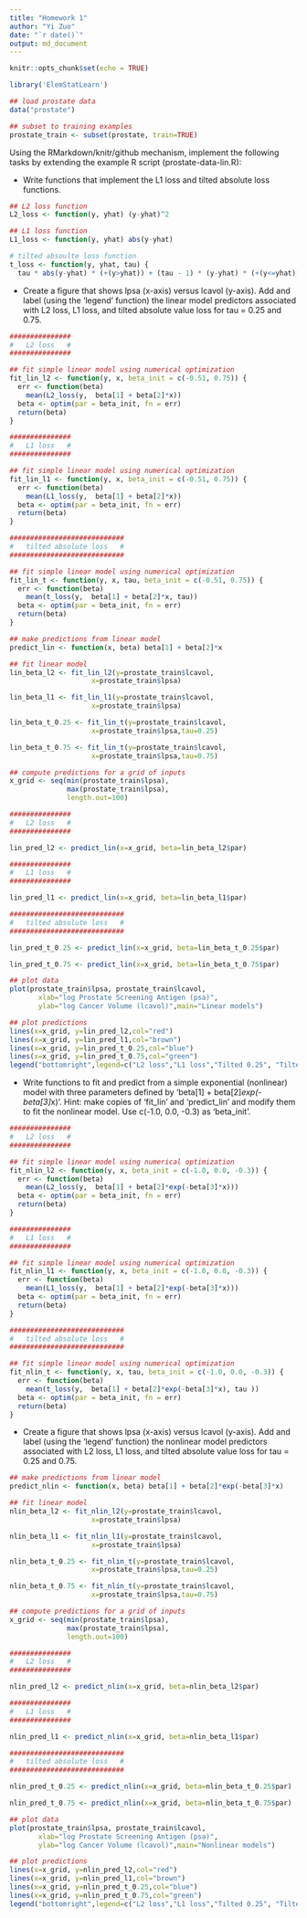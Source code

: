 ```yaml
---
title: "Homework 1"
author: "Yi Zuo"
date: "`r date()`"
output: md_document
---
```


```r
knitr::opts_chunk$set(echo = TRUE)

library('ElemStatLearn')

## load prostate data
data("prostate")

## subset to training examples
prostate_train <- subset(prostate, train=TRUE)

```

Using the RMarkdown/knitr/github mechanism, implement the following tasks by extending the example R script (prostate-data-lin.R):  

* Write functions that implement the L1 loss and tilted absolute loss functions.    

```r

## L2 loss function
L2_loss <- function(y, yhat) (y-yhat)^2

## L1 loss function
L1_loss <- function(y, yhat) abs(y-yhat)

# tilted absoulte loss function
t_loss <- function(y, yhat, tau) {
  tau * abs(y-yhat) * (+(y>yhat)) + (tau - 1) * (y-yhat) * (+(y<=yhat))}

```

* Create a figure that shows lpsa (x-axis) versus lcavol (y-axis). Add and label (using the 'legend' function) the linear model predictors associated with L2 loss, L1 loss, and tilted absolute value loss for tau = 0.25 and 0.75.    

```r

###############
#   L2 loss   #
###############

## fit simple linear model using numerical optimization
fit_lin_l2 <- function(y, x, beta_init = c(-0.51, 0.75)) {
  err <- function(beta)
    mean(L2_loss(y,  beta[1] + beta[2]*x))
  beta <- optim(par = beta_init, fn = err)
  return(beta)
}

###############
#   L1 loss   #
###############

## fit simple linear model using numerical optimization
fit_lin_l1 <- function(y, x, beta_init = c(-0.51, 0.75)) {
  err <- function(beta)
    mean(L1_loss(y,  beta[1] + beta[2]*x))
  beta <- optim(par = beta_init, fn = err)
  return(beta)
}

############################
#   tilted absolute loss   #
############################

## fit simple linear model using numerical optimization
fit_lin_t <- function(y, x, tau, beta_init = c(-0.51, 0.75)) {
  err <- function(beta)
    mean(t_loss(y,  beta[1] + beta[2]*x, tau))
  beta <- optim(par = beta_init, fn = err)
  return(beta)
}

## make predictions from linear model
predict_lin <- function(x, beta) beta[1] + beta[2]*x

## fit linear model
lin_beta_l2 <- fit_lin_l2(y=prostate_train$lcavol,
                    x=prostate_train$lpsa)

lin_beta_l1 <- fit_lin_l1(y=prostate_train$lcavol,
                    x=prostate_train$lpsa)

lin_beta_t_0.25 <- fit_lin_t(y=prostate_train$lcavol,
                    x=prostate_train$lpsa,tau=0.25)

lin_beta_t_0.75 <- fit_lin_t(y=prostate_train$lcavol,
                    x=prostate_train$lpsa,tau=0.75)

## compute predictions for a grid of inputs
x_grid <- seq(min(prostate_train$lpsa),
              max(prostate_train$lpsa),
              length.out=100)

###############
#   L2 loss   #
###############

lin_pred_l2 <- predict_lin(x=x_grid, beta=lin_beta_l2$par)

###############
#   L1 loss   #
###############

lin_pred_l1 <- predict_lin(x=x_grid, beta=lin_beta_l1$par)

############################
#   tilted absolute loss   #
############################

lin_pred_t_0.25 <- predict_lin(x=x_grid, beta=lin_beta_t_0.25$par)

lin_pred_t_0.75 <- predict_lin(x=x_grid, beta=lin_beta_t_0.75$par)

## plot data
plot(prostate_train$lpsa, prostate_train$lcavol,
       xlab="log Prostate Screening Antigen (psa)",
       ylab="log Cancer Volume (lcavol)",main="Linear models")

## plot predictions
lines(x=x_grid, y=lin_pred_l2,col="red")
lines(x=x_grid, y=lin_pred_l1,col="brown")
lines(x=x_grid, y=lin_pred_t_0.25,col="blue")
lines(x=x_grid, y=lin_pred_t_0.75,col="green")
legend("bottomright",legend=c("L2 loss","L1 loss","Tilted 0.25", "Tilted 0.75"),col=c("red","brown","blue","green"),cex=0.8,lty=1)

```


* Write functions to fit and predict from a simple exponential (nonlinear) model with three parameters defined by 'beta[1] + beta[2]*exp(-beta[3]*x)'. Hint: make copies of 'fit_lin' and 'predict_lin' and modify them to fit the nonlinear model. Use c(-1.0, 0.0, -0.3) as 'beta_init'.  

```r

###############
#   L2 loss   #
###############

## fit simple linear model using numerical optimization
fit_nlin_l2 <- function(y, x, beta_init = c(-1.0, 0.0, -0.3)) {
  err <- function(beta)
    mean(L2_loss(y,  beta[1] + beta[2]*exp(-beta[3]*x)))
  beta <- optim(par = beta_init, fn = err)
  return(beta)
}

###############
#   L1 loss   #
###############

## fit simple linear model using numerical optimization
fit_nlin_l1 <- function(y, x, beta_init = c(-1.0, 0.0, -0.3)) {
  err <- function(beta)
    mean(L1_loss(y,  beta[1] + beta[2]*exp(-beta[3]*x)))
  beta <- optim(par = beta_init, fn = err)
  return(beta)
}

############################
#   tilted absolute loss   #
############################

## fit simple linear model using numerical optimization
fit_nlin_t <- function(y, x, tau, beta_init = c(-1.0, 0.0, -0.3)) {
  err <- function(beta)
    mean(t_loss(y,  beta[1] + beta[2]*exp(-beta[3]*x), tau ))
  beta <- optim(par = beta_init, fn = err)
  return(beta)
}

```


* Create a figure that shows lpsa (x-axis) versus lcavol (y-axis). Add and label (using the 'legend' function) the nonlinear model predictors associated with L2 loss, L1 loss, and tilted absolute value loss for tau = 0.25 and 0.75.   

```r

## make predictions from linear model
predict_nlin <- function(x, beta) beta[1] + beta[2]*exp(-beta[3]*x)

## fit linear model
nlin_beta_l2 <- fit_nlin_l2(y=prostate_train$lcavol,
                    x=prostate_train$lpsa)

nlin_beta_l1 <- fit_nlin_l1(y=prostate_train$lcavol,
                    x=prostate_train$lpsa)

nlin_beta_t_0.25 <- fit_nlin_t(y=prostate_train$lcavol,
                    x=prostate_train$lpsa,tau=0.25)

nlin_beta_t_0.75 <- fit_nlin_t(y=prostate_train$lcavol,
                    x=prostate_train$lpsa,tau=0.75)

## compute predictions for a grid of inputs
x_grid <- seq(min(prostate_train$lpsa),
              max(prostate_train$lpsa),
              length.out=100)

###############
#   L2 loss   #
###############

nlin_pred_l2 <- predict_nlin(x=x_grid, beta=nlin_beta_l2$par)

###############
#   L1 loss   #
###############

nlin_pred_l1 <- predict_nlin(x=x_grid, beta=nlin_beta_l1$par)

############################
#   tilted absolute loss   #
############################

nlin_pred_t_0.25 <- predict_nlin(x=x_grid, beta=nlin_beta_t_0.25$par)

nlin_pred_t_0.75 <- predict_nlin(x=x_grid, beta=nlin_beta_t_0.75$par)

## plot data
plot(prostate_train$lpsa, prostate_train$lcavol,
       xlab="log Prostate Screening Antigen (psa)",
       ylab="log Cancer Volume (lcavol)",main="Nonlinear models")

## plot predictions
lines(x=x_grid, y=nlin_pred_l2,col="red")
lines(x=x_grid, y=nlin_pred_l1,col="brown")
lines(x=x_grid, y=nlin_pred_t_0.25,col="blue")
lines(x=x_grid, y=nlin_pred_t_0.75,col="green")
legend("bottomright",legend=c("L2 loss","L1 loss","Tilted 0.25", "Tilted 0.75"),col=c("red","brown","blue","green"),cex=0.8,lty=1)

```

